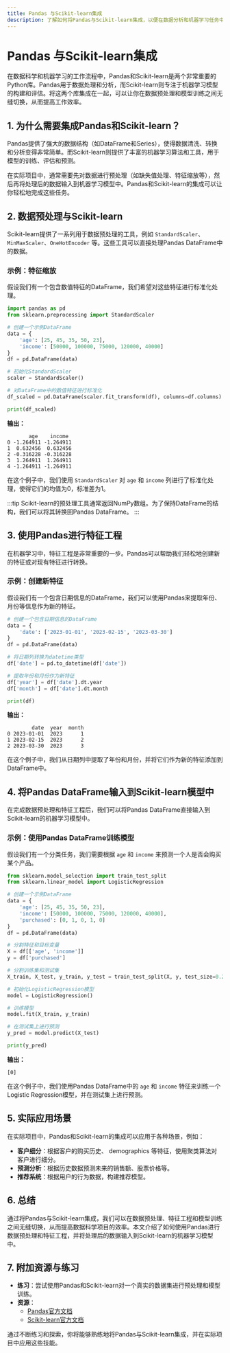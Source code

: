 ```yaml
---
title: Pandas 与Scikit-learn集成
description: 了解如何将Pandas与Scikit-learn集成，以便在数据分析和机器学习任务中无缝协作。本文适合初学者，包含代码示例和实际案例。
---
```


# Pandas 与Scikit-learn集成

在数据科学和机器学习的工作流程中，Pandas和Scikit-learn是两个非常重要的Python库。Pandas用于数据处理和分析，而Scikit-learn则专注于机器学习模型的构建和评估。将这两个库集成在一起，可以让你在数据预处理和模型训练之间无缝切换，从而提高工作效率。

## 1. 为什么需要集成Pandas和Scikit-learn？

Pandas提供了强大的数据结构（如DataFrame和Series），使得数据清洗、转换和分析变得非常简单。而Scikit-learn则提供了丰富的机器学习算法和工具，用于模型的训练、评估和预测。

在实际项目中，通常需要先对数据进行预处理（如缺失值处理、特征缩放等），然后再将处理后的数据输入到机器学习模型中。Pandas和Scikit-learn的集成可以让你轻松地完成这些任务。

## 2. 数据预处理与Scikit-learn

Scikit-learn提供了一系列用于数据预处理的工具，例如 `StandardScaler`、`MinMaxScaler`、`OneHotEncoder` 等。这些工具可以直接处理Pandas DataFrame中的数据。

### 示例：特征缩放

假设我们有一个包含数值特征的DataFrame，我们希望对这些特征进行标准化处理。

```python
import pandas as pd
from sklearn.preprocessing import StandardScaler

# 创建一个示例DataFrame
data = {
    'age': [25, 45, 35, 50, 23],
    'income': [50000, 100000, 75000, 120000, 40000]
}
df = pd.DataFrame(data)

# 初始化StandardScaler
scaler = StandardScaler()

# 对DataFrame中的数值特征进行标准化
df_scaled = pd.DataFrame(scaler.fit_transform(df), columns=df.columns)

print(df_scaled)
```

**输出：**

```
       age    income
0 -1.264911 -1.264911
1  0.632456  0.632456
2 -0.316228 -0.316228
3  1.264911  1.264911
4 -1.264911 -1.264911
```

在这个例子中，我们使用 `StandardScaler` 对 `age` 和 `income` 列进行了标准化处理，使得它们的均值为0，标准差为1。

:::tip
Scikit-learn的预处理工具通常返回NumPy数组。为了保持DataFrame的结构，我们可以将其转换回Pandas DataFrame。
:::

## 3. 使用Pandas进行特征工程

在机器学习中，特征工程是非常重要的一步。Pandas可以帮助我们轻松地创建新的特征或对现有特征进行转换。

### 示例：创建新特征

假设我们有一个包含日期信息的DataFrame，我们可以使用Pandas来提取年份、月份等信息作为新的特征。

```python
# 创建一个包含日期信息的DataFrame
data = {
    'date': ['2023-01-01', '2023-02-15', '2023-03-30']
}
df = pd.DataFrame(data)

# 将日期列转换为datetime类型
df['date'] = pd.to_datetime(df['date'])

# 提取年份和月份作为新特征
df['year'] = df['date'].dt.year
df['month'] = df['date'].dt.month

print(df)
```

**输出：**

```
        date  year  month
0 2023-01-01  2023      1
1 2023-02-15  2023      2
2 2023-03-30  2023      3
```

在这个例子中，我们从日期列中提取了年份和月份，并将它们作为新的特征添加到DataFrame中。

## 4. 将Pandas DataFrame输入到Scikit-learn模型中

在完成数据预处理和特征工程后，我们可以将Pandas DataFrame直接输入到Scikit-learn的机器学习模型中。

### 示例：使用Pandas DataFrame训练模型

假设我们有一个分类任务，我们需要根据 `age` 和 `income` 来预测一个人是否会购买某个产品。

```python
from sklearn.model_selection import train_test_split
from sklearn.linear_model import LogisticRegression

# 创建一个示例DataFrame
data = {
    'age': [25, 45, 35, 50, 23],
    'income': [50000, 100000, 75000, 120000, 40000],
    'purchased': [0, 1, 0, 1, 0]
}
df = pd.DataFrame(data)

# 分割特征和目标变量
X = df[['age', 'income']]
y = df['purchased']

# 分割训练集和测试集
X_train, X_test, y_train, y_test = train_test_split(X, y, test_size=0.2, random_state=42)

# 初始化LogisticRegression模型
model = LogisticRegression()

# 训练模型
model.fit(X_train, y_train)

# 在测试集上进行预测
y_pred = model.predict(X_test)

print(y_pred)
```

**输出：**

```
[0]
```

在这个例子中，我们使用Pandas DataFrame中的 `age` 和 `income` 特征来训练一个Logistic Regression模型，并在测试集上进行预测。

## 5. 实际应用场景

在实际项目中，Pandas和Scikit-learn的集成可以应用于各种场景，例如：

- **客户细分**：根据客户的购买历史、 demographics 等特征，使用聚类算法对客户进行细分。
- **预测分析**：根据历史数据预测未来的销售额、股票价格等。
- **推荐系统**：根据用户的行为数据，构建推荐模型。

## 6. 总结

通过将Pandas与Scikit-learn集成，我们可以在数据预处理、特征工程和模型训练之间无缝切换，从而提高数据科学项目的效率。本文介绍了如何使用Pandas进行数据预处理和特征工程，并将处理后的数据输入到Scikit-learn的机器学习模型中。

## 7. 附加资源与练习

- **练习**：尝试使用Pandas和Scikit-learn对一个真实的数据集进行预处理和模型训练。
- **资源**：
  - [Pandas官方文档](https://pandas.pydata.org/pandas-docs/stable/)
  - [Scikit-learn官方文档](https://scikit-learn.org/stable/)

通过不断练习和探索，你将能够熟练地将Pandas与Scikit-learn集成，并在实际项目中应用这些技能。